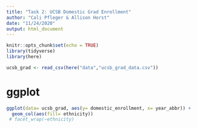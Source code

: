 ```yaml
---
title: "Task 2: UCSB Domestic Grad Enrollment"
author: "Cali Pfleger & Allison Horst"
date: "11/24/2020"
output: html_document
---
```


```r
knitr::opts_chunk$set(echo = TRUE)
library(tidyverse)
library(here)
```

```r
ucsb_grad <- read_csv(here("data","ucsb_grad_data.csv"))
```
# ggplot
```r
ggplot(data= ucsb_grad, aes(y= domestic_enrollment, x= year_abbr)) +
  geom_col(aes(fill= ethnicity)) 
 # facet_wrap(~ethnicity)
```



